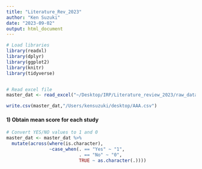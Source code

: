 ```yaml
---
title: "Literature_Rev_2023"
author: "Ken Suzuki"
date: "2023-09-02"
output: html_document
---
```


```r
# Load libraries
library(readxl)
library(dplyr)
library(ggplot2)
library(knitr)
library(tidyverse)


# Read excel file
master_dat <- read_excel("~/Desktop/IRP/Literature_review_2023/raw_data/Dat_01.xlsx")

write.csv(master_dat,"/Users/kensuzuki/desktop/AAA.csv")
```

#### 1) Obtain mean score for each study
```r
# Convert YES/NO values to 1 and 0
master_dat <- master_dat %>% 
  mutate(across(where(is.character),
                ~case_when(. == "Yes" ~ "1",
                           . == "No" ~ "0",
                           TRUE ~ as.character(.))))


```

